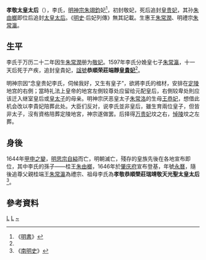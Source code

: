 {{東亞女性歷史人物
|名稱 =孝敬太皇太后
|身份 =明朝妃嫔，明朝太皇太后
|姓=李氏
|位號=妃→皇贵妃（追赠）→太皇太后（追尊）
|逝世年=1597年
|徽號=敬
|諡號=恭順荣莊端靜(皇貴妃)→孝敬恭順榮莊瑞靖敬天光聖(太皇太后)
|墳墓=北京[[天壽山|天寿山]]
|夫=[[明神宗|明神宗]]
|子=惠王[[朱常潤|朱常潤]]、明禮宗[[朱常瀛|朱常瀛]]
|其他親屬=孙：明昭宗[[永历帝|朱由榔]]等
}}

'''孝敬太皇太后'''（{{bd||？|1597年|catIdx=Li,李}}），李氏，[[明神宗|明神宗朱翊鈞]]妃<ref name="a">《[[明書|明書]]》</ref>，初封敬妃，死后追封[[皇貴妃|皇贵妃]]，其孙[[永历帝|朱由榔]]即位后追封[[太皇太后|太皇太后]]。《[[明史|明史]]·后妃列傳》無其記載。生惠王[[朱常潤|朱常潤]]、明禮宗[[朱常瀛|朱常瀛]]。

== 生平 ==

李氏于万历二十二年因生[[朱常潤|朱常潤]]册为[[敬妃|敬妃]]。1597年李氏分娩皇七子[[朱常瀛|朱常瀛]]，十一天后死于产疾，追封皇貴妃，[[諡號|諡號]]'''恭順荣莊端靜[[皇貴妃|皇貴妃]]'''<ref name="a"/>。

明神宗因“念皇贵妃李氏，伺候我好，又生有皇子”，欲將李氏的棺材，安排在[[明定陵|定陵]]地宫的右側；當時礼法上皇帝的地宮左側较尊处应留给元配皇后，右側较卑处則应该迁入继室皇后或[[皇太子|皇太子]]的母亲。明神宗厌恶皇太子[[明光宗|朱常洛]]的生母[[孝靖太后|王恭妃]]，想借此机会改以李貴妃陪葬此处。大臣们反对，说李氏並非皇后，雖生育兩位皇子，但皆非太子，沒有資格陪葬定陵地宮，神宗遂做罢。后择得[[萬貞兒|万贵妃]]坟之右，[[悼陵|悼陵]]坟之左葬。

== 身後 ==

1644年[[甲申之變|甲申之變]]，[[明思宗|明思宗]][[自縊|自縊]]而亡，明朝滅亡，殘存的皇族先後在各地宣布即位，其中李氏的孫子——桂王[[永历帝|朱由榔]]，1646年於[[肇庆府|肇庆府]]宣布登基，年號[[永曆_(南明)|永曆]]，隨後追尊父親桂端王[[朱常瀛|朱常瀛]]為禮宗、祖母李氏為'''孝敬恭順榮莊瑞靖敬天光聖太皇太后'''<ref>《[[南明史_(錢海岳)|南明史]]》</ref>。

==參考資料==
{{Reflist}}

{{明神宗皇室}}
{{明朝皇后}}

[[Category:明朝皇貴妃|L]]
[[Category:南明追封太皇太后|L]]
[[Category:李姓|~]]